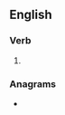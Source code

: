 ==English==

===Verb===
{{head|en|verb form}}

# {{en-third-person singular of|reapportion}}

===Anagrams===
* {{anagrams|en|a=aeinoopprrst|apportioners}}